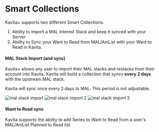 
# Smart Collections
Kavita+ supports two different Smart Collections:
1. Ability to import a MAL Interest Stack and keep it synced with your Server
2. Ability to Sync your Want to Read from MAL/AniList with your Want to Read in Kavita.

#### MAL Stack Import (and sync)
Kavita+ allows any user to import their MAL stacks and restacks from their account into Kavita. Kavita will build a collection that syncs **every 2 days** with the upstream MAL stack. 

<Callout type="info">
	 Kavita will sync once every 2 days to MAL. This period is not adjustable.
</Callout>

![mal stack import](../../public/kavita+/import-mal-stack.png "import-mal-stack")
![mal stack import 2](../../public/kavita+/import-mal-stack-2.png "import-mal-stack-2")
![mal stack import 3](../../public/kavita+/import-mal-stack-3.png "import-mal-stack-3")

#### Want to Read sync
Kavita supports the ability to add Series to Want to Read from a user's MAL/AniList Planned to Read list. 
